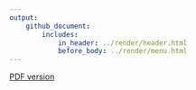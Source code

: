 ```yaml
---
output: 
    github_document:
        includes: 
            in_header: ../render/header.html
            before_body: ../render/menu.html
---
```


[PDF version](files/CV_Justin_Post.pdf)
